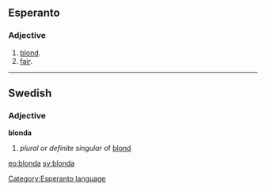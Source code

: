 ==Esperanto==
===Adjective===
# [[blond]].
# [[fair]].

{{Universala Vortaro}}

----
==Swedish==
===Adjective===
'''blonda'''

#''plural or definite singular'' of [[blond#Swedish|blond]]

[[eo:blonda]] [[sv:blonda]]
[[Category:Esperanto language]]